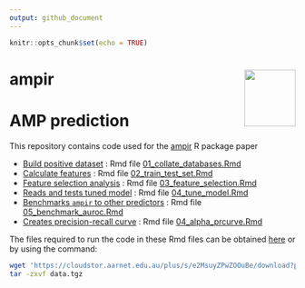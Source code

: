 ```yaml
---
output: github_document
---
```


```r
knitr::opts_chunk$set(echo = TRUE)
```

# ampir <a href='https://github.com/Legana/ampir'><img src="figures/ampir_hex.png" width="90" align="right" height="100" /></a>

# AMP prediction

This repository contains code used for the [ampir](https://github.com/Legana/ampir) R package paper 

- [Build positive dataset](01_collate_databases.md) : Rmd file [01_collate_databases.Rmd](01_collate_databases.Rmd)
- [Calculate features](02_train_test_set.md) : Rmd file [02_train_test_set.Rmd](02_train_test_set.Rmd)
- [Feature selection analysis](03_feature_selection.md) : Rmd file [03_feature_selection.Rmd](03_feature_selection.Rmd)
- [Reads and tests tuned model](04_tune_model.md) : Rmd file [04_tune_model.Rmd](04_tune_model.Rmd)
- [Benchmarks `ampir` to other predictors](05_benchmark_auroc.md) : Rmd file [05_benchmark_auroc.Rmd](05_benchmark_auroc.Rmd)
- [Creates precision-recall curve](06_alpha_prcurve.md) : Rmd file [04_alpha_prcurve.Rmd](06_alpha_prcurve.Rmd) 


The files required to run the code in these Rmd files can be obtained [here](https://cloudstor.aarnet.edu.au/plus/s/e2MsuyZPwZOOuBe/download?path=%2F&files=data.tgz) or by using the command:

```bash
wget 'https://cloudstor.aarnet.edu.au/plus/s/e2MsuyZPwZOOuBe/download?path=%2F&files=data.tgz' -O data.tgz
tar -zxvf data.tgz 
```


